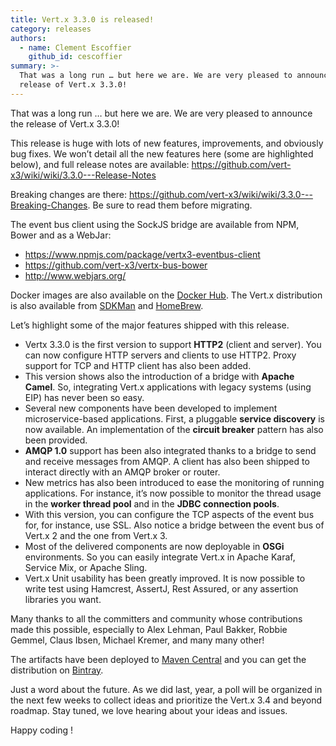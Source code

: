 ```yaml
---
title: Vert.x 3.3.0 is released!
category: releases
authors:
  - name: Clement Escoffier
    github_id: cescoffier
summary: >-
  That was a long run … but here we are. We are very pleased to announce the
  release of Vert.x 3.3.0!
---
```


That was a long run … but here we are. We are very pleased to announce the release of Vert.x 3.3.0!

This release is huge with lots of new features, improvements, and obviously bug fixes. We won’t detail all the new features here (some are highlighted below), and full release notes are available: https://github.com/vert-x3/wiki/wiki/3.3.0---Release-Notes

Breaking changes are there: https://github.com/vert-x3/wiki/wiki/3.3.0---Breaking-Changes. Be sure to read them before migrating.

The event bus client using the SockJS bridge are available from NPM, Bower and as a WebJar:

* https://www.npmjs.com/package/vertx3-eventbus-client
* https://github.com/vert-x3/vertx-bus-bower
* http://www.webjars.org/

Docker images are also available on the [Docker Hub](https://hub.docker.com/u/vertx/). The Vert.x distribution is also available from [SDKMan](http://sdkman.io/index.html) and [HomeBrew](http://brew.sh/).

Let’s highlight some of the major features shipped with this release.

* Vertx 3.3.0 is the first version to support **HTTP2** (client and server). You can now configure HTTP servers and clients to use HTTP2. Proxy support for TCP and HTTP client has also been added.
* This version shows also the introduction of a bridge with **Apache Camel**. So, integrating Vert.x applications with legacy systems (using EIP) has never been so easy.
* Several new components have been developed to implement microservice-based applications. First, a pluggable **service discovery** is now available. An implementation of the **circuit breaker** pattern has also been provided.
* **AMQP 1.0** support has been also integrated thanks to a bridge to send and receive messages from AMQP. A client has also been shipped to interact directly with an AMQP broker or router.
* New metrics has also been introduced to ease the monitoring of running applications. For instance, it’s now possible to monitor the thread usage in the **worker thread pool** and in the **JDBC connection pools**.
* With this version, you can configure the TCP aspects of the event bus for, for instance, use SSL. Also notice a bridge between the  event bus of Vert.x 2 and  the one from Vert.x 3.
* Most of the delivered components are now deployable in **OSGi** environments. So you can easily integrate Vert.x in Apache Karaf, Service Mix, or Apache Sling.
* Vert.x Unit usability has been greatly improved. It is now possible to write test using Hamcrest, AssertJ, Rest Assured, or any assertion libraries you want.

Many thanks to all the committers and community whose contributions made this possible, especially to Alex Lehman, Paul Bakker, Robbie Gemmel, Claus Ibsen, Michael Kremer, and many many other!

The artifacts have been deployed to [Maven Central](http://search.maven.org/#search%7Cga%7C1%7Cg%3A%22io.vertx%22%20AND%20v%3A%223.3.0%22) and you can get the distribution on [Bintray](https://bintray.com/vertx/downloads/distribution/3.3.0/view).

Just a word about the future. As we did last, year, a poll will be organized in the next few weeks to collect ideas and prioritize the Vert.x 3.4 and beyond roadmap. Stay tuned, we love hearing about your ideas and issues.

Happy coding !
